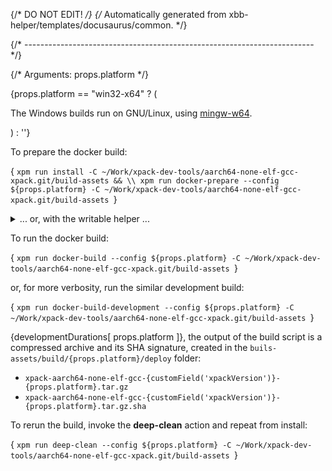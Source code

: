 {/* DO NOT EDIT! */}
{/* Automatically generated from xbb-helper/templates/docusaurus/common. */}



{/* ------------------------------------------------------------------------ */}

{/* Arguments: props.platform */}

{props.platform == "win32-x64" ? ( <p>The Windows builds run on GNU/Linux, using <a href="https://mingw-w64.org">mingw-w64</a>.</p> ) : ''}

To prepare the docker build:

<CodeBlock language="sh"> {
`xpm run install -C ~/Work/xpack-dev-tools/aarch64-none-elf-gcc-xpack.git/build-assets && \\
xpm run docker-prepare --config ${props.platform} -C ~/Work/xpack-dev-tools/aarch64-none-elf-gcc-xpack.git/build-assets
`} </CodeBlock>

<details>
<summary>... or, with the writable helper ...</summary>

<CodeBlock language="sh"> {
`xpm run install -C ~/Work/xpack-dev-tools/aarch64-none-elf-gcc-xpack.git/build-assets && \\
xpm run link-deps -C ~/Work/xpack-dev-tools/aarch64-none-elf-gcc-xpack.git/build-assets && \\
xpm run docker-prepare --config ${props.platform} -C ~/Work/xpack-dev-tools/aarch64-none-elf-gcc-xpack.git/build-assets && \\
xpm run docker-link-deps --config ${props.platform} -C ~/Work/xpack-dev-tools/aarch64-none-elf-gcc-xpack.git/build-assets
`} </CodeBlock>

</details>

To run the docker build:

<CodeBlock language="sh"> {
`xpm run docker-build --config ${props.platform} -C ~/Work/xpack-dev-tools/aarch64-none-elf-gcc-xpack.git/build-assets
`} </CodeBlock>

or, for more verbosity, run the similar development build:

<CodeBlock language="sh"> {
`xpm run docker-build-development --config ${props.platform} -C ~/Work/xpack-dev-tools/aarch64-none-elf-gcc-xpack.git/build-assets
`} </CodeBlock>

{developmentDurations[ props.platform ]}, the output of the build script is a compressed
archive and its SHA signature, created in
the <code>buils-assets/build/{props.platform}/deploy</code> folder:

* <code>xpack-aarch64-none-elf-gcc-{customField('xpackVersion')}-{props.platform}.tar.gz</code>
* <code>xpack-aarch64-none-elf-gcc-{customField('xpackVersion')}-{props.platform}.tar.gz.sha</code>

To rerun the build, invoke the **deep-clean** action and repeat from install:

<CodeBlock language="sh"> {
`xpm run deep-clean --config ${props.platform} -C ~/Work/xpack-dev-tools/aarch64-none-elf-gcc-xpack.git/build-assets
`} </CodeBlock>
